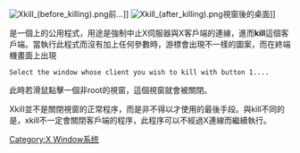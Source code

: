 [[File:Xkill_(before_killing).png|thumb]]前...]]
[[File:Xkill_(after_killing).png|thumb]]視窗後的桌面]]

'''{{lang|en|xkill}}'''是一個{{lang|en|[[X_Window_System|X Window System]]}}上的公用程式，用途是強制中止X伺服器與X客戶端的連線，進而'''kill'''這個客戶端。當執行此程式而沒有加上任何參數時，游標會出現不一樣的圖案，而在終端機畫面上出現

 Select the window whose client you wish to kill with button 1....

此時若滑鼠點擊一個非root的視窗，這個視窗就會被關閉。

Xkill並不是關閉視窗的正常程序，而是非不得以才使用的最後手段。與kill不同的是，xkill不一定會關閉客戶端的程序，此程序可以不經過X連線而繼續執行。

[[Category:X_Window系统|Category:X Window系统]]